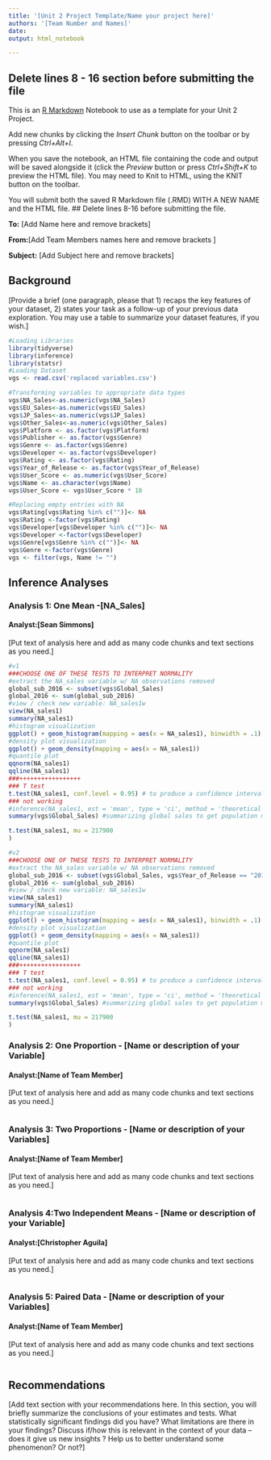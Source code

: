 ```yaml
---
title: '[Unit 2 Project Template/Name your project here]'
authors: '[Team Number and Names]'
date: 
output: html_notebook

---
```

## Delete lines 8 - 16 section before submitting the file
This is an [R Markdown](http://rmarkdown.rstudio.com) Notebook to use as a template for your Unit 2 Project. 

Add new chunks by clicking the *Insert Chunk* button on the toolbar or by pressing *Ctrl+Alt+I*.

When you save the notebook, an HTML file containing the code and output will be saved alongside it (click the *Preview* button or press *Ctrl+Shift+K* to preview the HTML file).  You may need to Knit to HTML, using the KNIT button on the toolbar. 

You will submit both the saved R Markdown file (.RMD) WITH A NEW NAME and the HTML file.
## Delete lines 8-16 before submitting the file.

**To:** [Add Name here and remove brackets]

**From:**[Add Team Members names here and remove brackets ]

**Subject:** [Add Subject here and remove brackets]


## Background
[Provide a brief (one paragraph, please that 1) recaps the key features of your dataset, 2) states your task as a follow-up of your previous data exploration.  You may use a table to summarize your dataset features, if you wish.]

```r
#Loading Libraries
library(tidyverse)
library(inference)
library(statsr)
#Loading Dataset
vgs <- read.csv('replaced variables.csv')

#Transforming variables to appropriate data types
vgs$NA_Sales<-as.numeric(vgs$NA_Sales)
vgs$EU_Sales<-as.numeric(vgs$EU_Sales)
vgs$JP_Sales<-as.numeric(vgs$JP_Sales)
vgs$Other_Sales<-as.numeric(vgs$Other_Sales)
vgs$Platform <- as.factor(vgs$Platform)
vgs$Publisher <- as.factor(vgs$Genre)
vgs$Genre <- as.factor(vgs$Genre)
vgs$Developer <- as.factor(vgs$Developer)
vgs$Rating <- as.factor(vgs$Rating)
vgs$Year_of_Release <- as.factor(vgs$Year_of_Release)
vgs$User_Score <- as.numeric(vgs$User_Score)
vgs$Name <- as.character(vgs$Name)
vgs$User_Score <- vgs$User_Score * 10

#Replacing empty entries with NA
vgs$Rating[vgs$Rating %in% c("")]<- NA
vgs$Rating <-factor(vgs$Rating)
vgs$Developer[vgs$Developer %in% c("")]<- NA
vgs$Developer <-factor(vgs$Developer)
vgs$Genre[vgs$Genre %in% c("")]<- NA
vgs$Genre <-factor(vgs$Genre)
vgs <- filter(vgs, Name != "")
```
## Inference Analyses

### Analysis 1: One Mean -[NA_Sales]
#### Analyst:[Sean Simmons]

[Put text of analysis here and add as many code chunks and text sections as you need.]

```r
#v1
###CHOOSE ONE OF THESE TESTS TO INTERPRET NORMALITY
#extract the NA_sales variable w/ NA observations removed
global_sub_2016 <- subset(vgs$Global_Sales)
global_2016 <- sum(global_sub_2016)
#view / check new variable: NA_sales1w
view(NA_sales1) 
summary(NA_sales1)
#histogram visualization
ggplot() + geom_histogram(mapping = aes(x = NA_sales1), binwidth = .1) + xlim(0, 10)
#density plot visualization
ggplot() + geom_density(mapping = aes(x = NA_sales1))
#quantile plot
qqnorm(NA_sales1)
qqline(NA_sales1)
###+++++++++++++++++
### T test
t.test(NA_sales1, conf.level = 0.95) # to produce a confidence interval
### not working
#inference(NA_sales1, est = 'mean', type = 'ci', method = 'theoretical')
summary(vgs$Global_Sales) #summarizing global sales to get population mean for null hypothesis

t.test(NA_sales1, mu = 217900
)
```
```r
#v2
###CHOOSE ONE OF THESE TESTS TO INTERPRET NORMALITY
#extract the NA_sales variable w/ NA observations removed
global_sub_2016 <- subset(vgs$Global_Sales, vgs$Year_of_Release == "2016","")
global_2016 <- sum(global_sub_2016)
#view / check new variable: NA_sales1w
view(NA_sales1) 
summary(NA_sales1)
#histogram visualization
ggplot() + geom_histogram(mapping = aes(x = NA_sales1), binwidth = .1) + xlim(0, 10)
#density plot visualization
ggplot() + geom_density(mapping = aes(x = NA_sales1))
#quantile plot
qqnorm(NA_sales1)
qqline(NA_sales1)
###+++++++++++++++++
### T test
t.test(NA_sales1, conf.level = 0.95) # to produce a confidence interval
### not working
#inference(NA_sales1, est = 'mean', type = 'ci', method = 'theoretical')
summary(vgs$Global_Sales) #summarizing global sales to get population mean for null hypothesis

t.test(NA_sales1, mu = 217900
)

```


### Analysis 2: One Proportion - [Name or description of your Variable]
#### Analyst:[Name of Team Member]

[Put text of analysis here and add as many code chunks and text sections as you need.]


```r

```




### Analysis 3: Two Proportions - [Name or description of your Variables]
#### Analyst:[Name of Team Member]

[Put text of analysis here and add as many code chunks and text sections as you need.]

```r

```




### Analysis 4:Two Independent Means - [Name or description of your Variable]
#### Analyst:[Christopher Aguila]

[Put text of analysis here and add as many code chunks and text sections as you need.]

```r

```




### Analysis 5: Paired Data - [Name or description of your Variables]
#### Analyst:[Name of Team Member]

[Put text of analysis here and add as many code chunks and text sections as you need.]

```r

```





## Recommendations

[Add text section with your recommendations here. In this section, you will briefly  summarize the conclusions of your estimates and tests. What statistically significant findings did you have?  What limitations are there in your findings?  Discuss if/how this is relevant in the context of your data – does it give us new insights ? Help us to better understand some phenomenon?  Or not?]


